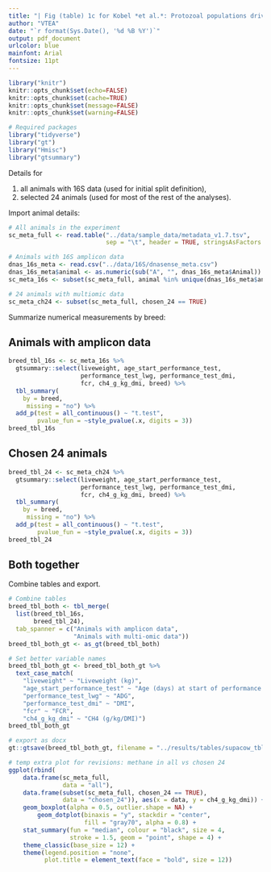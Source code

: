 ```yaml
---
title: "| Fig (table) 1c for Kobel *et al.*: Protozoal populations drive system-wide variation in the rumen microbiome\n"
author: "VTEA"
date: "`r format(Sys.Date(), '%d %B %Y')`"
output: pdf_document
urlcolor: blue
mainfont: Arial
fontsize: 11pt
---
```


```r
library("knitr")
knitr::opts_chunk$set(echo=FALSE)
knitr::opts_chunk$set(cache=TRUE)
knitr::opts_chunk$set(message=FALSE)
knitr::opts_chunk$set(warning=FALSE)

# Required packages
library("tidyverse")
library("gt")
library("Hmisc")
library("gtsummary")
```

Details for

1. all animals with 16S data (used for initial split definition),
2. selected 24 animals (used for most of the rest of the analyses).

Import animal details:

```r
# All animals in the experiment
sc_meta_full <- read.table("../data/sample_data/metadata_v1.7.tsv",
                           sep = "\t", header = TRUE, stringsAsFactors = TRUE)

# Animals with 16S amplicon data
dnas_16s_meta <- read.csv("../data/16S/dnasense_meta.csv")
dnas_16s_meta$animal <- as.numeric(sub("A", "", dnas_16s_meta$Animal))
sc_meta_16s <- subset(sc_meta_full, animal %in% unique(dnas_16s_meta$animal))

# 24 animals with multiomic data
sc_meta_ch24 <- subset(sc_meta_full, chosen_24 == TRUE)
```

Summarize numerical measurements by breed:

## Animals with amplicon data

```r
breed_tbl_16s <- sc_meta_16s %>%
  gtsummary::select(liveweight, age_start_performance_test,
                    performance_test_lwg, performance_test_dmi,
                    fcr, ch4_g_kg_dmi, breed) %>%
  tbl_summary(
    by = breed,
     missing = "no") %>%
  add_p(test = all_continuous() ~ "t.test",
        pvalue_fun = ~style_pvalue(.x, digits = 3))
breed_tbl_16s
```

## Chosen 24 animals

```r
breed_tbl_24 <- sc_meta_ch24 %>%
  gtsummary::select(liveweight, age_start_performance_test,
                    performance_test_lwg, performance_test_dmi,
                    fcr, ch4_g_kg_dmi, breed) %>%
  tbl_summary(
    by = breed,
     missing = "no") %>%
  add_p(test = all_continuous() ~ "t.test",
        pvalue_fun = ~style_pvalue(.x, digits = 3))
breed_tbl_24
```

## Both together

Combine tables and export.

```r
# Combine tables
breed_tbl_both <- tbl_merge(
  list(breed_tbl_16s,
       breed_tbl_24),
  tab_spanner = c("Animals with amplicon data",
                  "Animals with multi-omic data"))
breed_tbl_both_gt <- as_gt(breed_tbl_both)

# Set better variable names
breed_tbl_both_gt <- breed_tbl_both_gt %>%
  text_case_match(
    "liveweight" ~ "Liveweight (kg)",
    "age_start_performance_test" ~ "Age (days) at start of performance test",
    "performance_test_lwg" ~ "ADG",
    "performance_test_dmi" ~ "DMI",
    "fcr" ~ "FCR",
    "ch4_g_kg_dmi" ~ "CH4 (g/kg/DMI)")
breed_tbl_both_gt

# export as docx
gt::gtsave(breed_tbl_both_gt, filename = "../results/tables/supacow_tbl1.docx")
```


```r
# temp extra plot for revisions: methane in all vs chosen 24
ggplot(rbind(
    data.frame(sc_meta_full,
               data = "all"),
    data.frame(subset(sc_meta_full, chosen_24 == TRUE),
               data = "chosen_24")), aes(x = data, y = ch4_g_kg_dmi)) +
    geom_boxplot(alpha = 0.5, outlier.shape = NA) +
        geom_dotplot(binaxis = "y", stackdir = "center",
                     fill = "gray70", alpha = 0.8) +
    stat_summary(fun = "median", colour = "black", size = 4,
                 stroke = 1.5, geom = "point", shape = 4) +
    theme_classic(base_size = 12) +
    theme(legend.position = "none",
          plot.title = element_text(face = "bold", size = 12))
```

